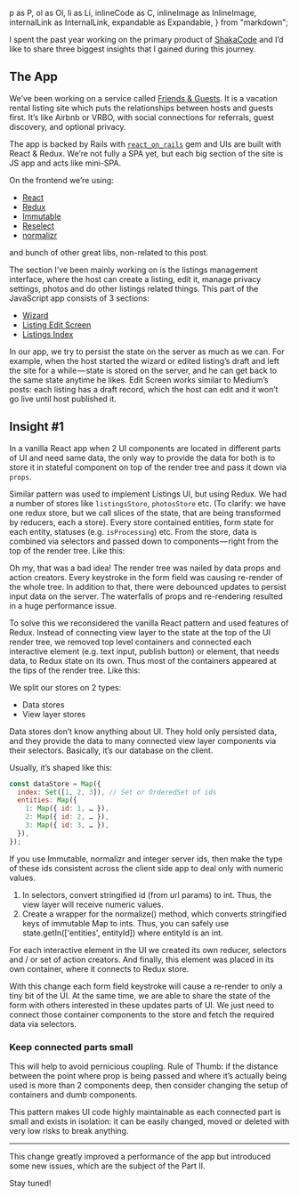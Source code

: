 <!-- A Year of development with Redux. Part I -->

  p as P,
  ol as Ol,
  li as Li,
  inlineCode as C,
  inlineImage as InlineImage,
  internalLink as InternalLink,
  expandable as Expandable,
} from "markdown";


I spent the past year working on the primary product of [ShakaCode](http://www.shakacode.com) and I’d like to share three biggest insights that I gained during this journey.

## The App
We’ve been working on a service called [Friends & Guests](https://www.friendsandguests.com). It is a vacation rental listing site which puts the relationships between hosts and guests first. It’s like Airbnb or VRBO, with social connections for referrals, guest discovery, and optional privacy.

The app is backed by Rails with [`react_on_rails`](https://github.com/shakacode/react_on_rails) gem and UIs are built with React & Redux. We’re not fully a SPA yet, but each big section of the site is JS app and acts like mini-SPA.

On the frontend we’re using:
- [React](https://facebook.github.io/react)
- [Redux](http://redux.js.org)
- [Immutable](https://facebook.github.io/immutable-js)
- [Reselect](https://github.com/reactjs/reselect)
- [normalizr](https://github.com/paularmstrong/normalizr)

and bunch of other great libs, non-related to this post.

The section I’ve been mainly working on is the listings management interface, where the host can create a listing, edit it, manage privacy settings, photos and do other listings related things. This part of the JavaScript app consists of 3 sections:

- [Wizard](https://cl.ly/iZba/Wizard.jpg)
- [Listing Edit Screen](https://cl.ly/iZMq/Listing.jpg)
- [Listings Index](https://cl.ly/iYpq/Listings.jpg)

In our app, we try to persist the state on the server as much as we can. For example, when the host started the wizard or edited listing’s draft and left the site for a while — state is stored on the server, and he can get back to the same state anytime he likes. Edit Screen works similar to Medium’s posts: each listing has a draft record, which the host can edit and it won’t go live until host published it.

## Insight #1
In a vanilla React app when 2 UI components are located in different parts of UI and need same data, the only way to provide the data for both is to store it in stateful component on top of the render tree and pass it down via `props`.

Similar pattern was used to implement Listings UI, but using Redux. We had a number of stores like `listingsStore`, `photosStore` etc. (To clarify: we have one redux store, but we call slices of the state, that are being transformed by reducers, each a store). Every store contained entities, form state for each entity, statuses (e.g. `isProcessing`) etc. From the store, data is combined via selectors and passed down to components — right from the top of the render tree. Like this:

<InlineImage
  src={topDownImage}
  placement="bleed"
/>

Oh my, that was a bad idea! The render tree was nailed by data props and action creators. Every keystroke in the form field was causing re-render of the whole tree. In addition to that, there were debounced updates to persist input data on the server. The waterfalls of props and re-rendering resulted in a huge performance issue.

To solve this we reconsidered the vanilla React pattern and used features of Redux. Instead of connecting view layer to the state at the top of the UI render tree, we removed top level containers and connected each interactive element (e.g. text input, publish button) or element, that needs data, to Redux state on its own. Thus most of the containers appeared at the tips of the render tree. Like this:

<InlineImage
  src={sideImage}
  placement="fill"
/>

We split our stores on 2 types:
- Data stores
- View layer stores

Data stores don’t know anything about UI. They hold only persisted data, and they provide the data to many connected view layer components via their selectors. Basically, it’s our database on the client.

Usually, it’s shaped like this:

```js
const dataStore = Map({
  index: Set([1, 2, 3]), // Set or OrderedSet of ids
  entities: Map({
    1: Map({ id: 1, … }),
    2: Map({ id: 2, … }),
    3: Map({ id: 3, … }),
  }),
});
```

<Expandable label="Tip: Normalize your ids">
  <P>
    If you use <C>Immutable</C>, <C>normalizr</C> and integer server ids, then make the type of these ids consistent across the client side app to deal only with numeric values.
  </P>
  <Ol>
    <Li>
      In selectors, convert stringified id (from url params) to int. Thus, the view layer will receive numeric values.
    </Li>
    <Li>
      Create a wrapper for the normalize() method, which converts stringified keys of immutable Map to ints. Thus, you can safely use <C>state.getIn(['entities', entityId])</C> where entityId is an int.
    </Li>
  </Ol>
</Expandable>

For each interactive element in the UI we created its own reducer, selectors and / or set of action creators. And finally, this element was placed in its own container, where it connects to Redux store.

With this change each form field keystroke will cause a re-render to only a tiny bit of the UI. At the same time, we are able to share the state of the form with others interested in these updates parts of UI. We just need to connect those container components to the store and fetch the required data via selectors.

### Keep connected parts small
This will help to avoid pernicious coupling. Rule of Thumb: if the distance between the point where prop is being passed and where it’s actually being used is more than 2 components deep, then consider changing the setup of containers and dumb components.

This pattern makes UI code highly maintainable as each connected part is small and exists in isolation: it can be easily changed, moved or deleted with very low risks to break anything.

---

This change greatly improved a performance of the app but introduced some new issues, which are the subject of the <InternalLink path="/blog/2017/year-of-development-with-redux-part-2">Part II</InternalLink>.

Stay tuned!
